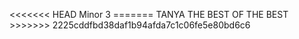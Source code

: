 <<<<<<< HEAD
Minor 3 
=======
TANYA THE BEST OF THE BEST
>>>>>>> 2225cddfbd38daf1b94afda7c1c06fe5e80bd6c6
